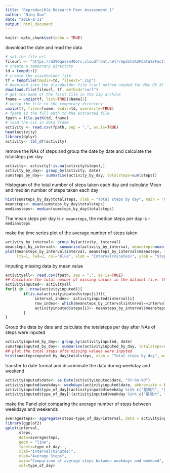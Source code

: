 ```yaml
---
title: "Reproducible Research Peer Assessment 1"
author: "Ning Guo"
date: "2016-8-31"
output: html_document
---
```


```r
knitr::opts_chunk$set(echo = TRUE)
```

download the date and read the data
```r
# set the file url 
fileurl <- "https://d396qusza40orc.cloudfront.net/repdata%2Fdata%2Factivity.zip"
# create a temporary directory
td = tempdir()
# create the placeholder file
tf = tempfile(tmpdir=td, fileext=".zip")
# download into the placeholder file (curl method needed for Mac OS X)
download.file(fileurl, tf, method="curl")
# get the name of the first file in the zip archive
fname = unzip(tf, list=TRUE)$Name[1]
# unzip the file to the temporary directory
unzip(tf, files=fname, exdir=td, overwrite=TRUE)
# fpath is the full path to the extracted file
fpath = file.path(td, fname)
# load the csv in data frame
activity <- read.csv(fpath, sep = ",", as.is=TRUE)
head(activity)
library(dplyr)
activity<- tbl_df(activity)
```

remove the NAs of steps and group the date by date and calculate the totalsteps per day  
```r
activity<- activity[!is.na(activity$steps),]
activity_by_day<- group_by(activity, date)
sumsteps_by_day<- summarise(activity_by_day, totalsteps=sum(steps))
```

Histogram of the total number of steps taken each day and calculate Mean and median number of steps taken each day
```r
hist(sumsteps_by_day$totalsteps, xlab = "Total steps by day", main = "Histogram of total steps by day")
meansteps<- mean(sumsteps_by_day$totalsteps)
mediansteps<- median(sumsteps_by_day$totalsteps)
```
The mean steps per day is `r meansteps`, the median steps per day is `r mediansteps`

make the time series plot of the average number of steps taken
```r
activity_by_interval<- group_by(activity, interval)
meansteps_by_interval<- summarise(activity_by_interval, meansteps=mean(steps))
plot(meansteps_by_interval$interval, meansteps_by_interval$meansteps, type = "l", 
     lty=1, lwd=2, col="blue", xlab = "Interval(minutes)", ylab = "Steps", main = "Time series plot of the average number of steps taken")
```

Imputing missing data by mean value
```r
activityall<- read.csv(fpath, sep = ",", as.is=TRUE)
## Calculate the total number of missing values in the dataset (i.e. the total number of rows with 𝙽𝙰s)
activityinputed<- activityall
for(i in 1:nrow(activityinputed)){
        if(is.na(activityinputed$steps[i])){
             interval_index<- activityinputed$interval[i]   
             row_index<- which(meansteps_by_interval$interval==interval_index)
             activityinputed$steps[i]<- meansteps_by_interval$meansteps[row_index]
        }
}
```

Group the data by date and calculate the totalsteps per day after NAs of steps were inputed
```r
activityinputed_by_day<- group_by(activityinputed, date)
sumstepsinputed_by_day<- summarise(activityinputed_by_day, totalsteps=sum(steps))
## plot the total steps afte missing values were inputed
hist(sumstepsinputed_by_day$totalsteps, xlab = "Total steps by day", main = "Histogram of total steps by day after missing values inputed")
```

transfer to date format and discriminate the data during weekday and weekend
```r
activityinputed$date<- as.Date(activityinputed$date, "%Y-%m-%d")
activityinputed$weekday<- weekdays(activityinputed$date, abbreviate = FALSE)
activityinputed$type_of_day[(activityinputed$weekday %in% c("星期六", "星期日"))]<- "Weekend" 
activityinputed$type_of_day[!(activityinputed$weekday %in% c("星期六", "星期日"))]<- "Weekday" 
```

make the Panel plot comparing the average number of steps between weekdays and weekends
```r
averagesteps<- aggregate(steps~type_of_day+interval, data = activityinputed, mean)
library(ggplot2)
qplot(interval, 
      steps, 
      data=averagesteps, 
      geom = "line",
      facets=type_of_day~., 
      xlab="Interval(minutes)", 
      ylab="Average Steps", 
      main="Comparison of average steps between weekdays and weekend",
      col=type_of_day)
```


